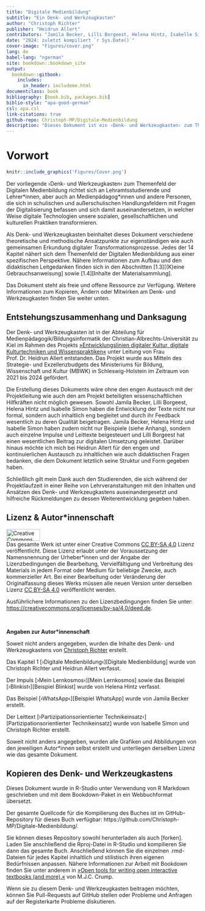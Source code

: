 ```yaml
--- 
title: "Digitale Medienbildung"
subtitle: "Ein Denk- und Werkzeugkasten"
author: "Christoph Richter"
publisher: "Heidrun Allert"
contributors: "Jamila Becker, Lilli Borgeest, Helena Hintz, Isabelle Simon"
date: "2024: zuletzt kompiliert `r Sys.Date()`"
cover-image: "Figures/cover.png"
lang: de
babel-lang: "ngerman"
site: bookdown::bookdown_site
output: 
  bookdown::gitbook:
    includes:
      in_header: includeme.html
documentclass: book
bibliography: [book.bib, packages.bib]
biblio-style: "apa-good-german"
csl: apa.csl
link-citations: true
github-repo: Christoph-MP/Digitale-Medienbildung
description: "Dieses Dokument ist ein ›Denk- und Werkzeugkasten‹ zum Themenfeld der Digitalen Medienbildung. Der ›Denk- und Werkzeugkasten‹ richtet sich an Lehramtsstudierende und Lehrer*innen, aber auch an Medienpädagog*innen und andere Personen, die sich in schulischen und außerschulischen Handlungsfeldern mit Fragen der Digitalisierung befassen und sich damit auseinandersetzen, in welcher Weise digitale Technologien unsere sozialen, gesellschaftlichen und kulturellen Praktiken transformieren."
---
```


# Vorwort {-}
```r
knitr::include_graphics('Figures/Cover.png')
```

Der vorliegende ›Denk- und Werkzeugkasten‹ zum Themenfeld der Digitalen Medienbildung richtet sich an Lehramtsstudierende und Lehrer\*innen, aber auch an Medienpädagog\*innen und andere Personen, die sich in schulischen und außerschulischen Handlungsfeldern mit Fragen der Digitalisierung befassen und sich damit auseinandersetzen, in welcher Weise digitale Technologien unsere sozialen, gesellschaftlichen und kulturellen Praktiken transformieren.

Als Denk- und Werkzeugkasten beinhaltet dieses Dokument verschiedene theoretische und methodische Ansatzpunkte zur eigenständigen wie auch gemeinsamen Erkundung digitaler Transformationsprozesse. Jedes der 14 Kapitel nähert sich dem Themenfeld der Digitalen Medienbildung aus einer spezifischen Perspektive. Nähere Informationen zum Aufbau und den didaktischen Leitgedanken finden sich in den Abschnitten [1.3][(K)eine Gebrauchsanweisung] sowie [1.4][Inhalte der Materialsammlung].

Das Dokument steht als freie und offene Ressource zur Verfügung. Weitere Informationen zum Kopieren, Ändern oder Mitwirken am Denk- und Werkzeugkasten finden Sie weiter unten.

## Entstehungszusammenhang und Danksagung

Der Denk- und Werkzeugkasten ist in der Abteilung für Medienpädagogik/Bildungsinformatik der Christian-Albrechts-Universität zu Kiel im Rahmen des Projekts [»Entwicklungslinien digitaler Kultur, digitale Kulturtechniken und Wissenspraktiken«](https://www.medienpaedagogik.uni-kiel.de/de/profil/entwicklungslinien-digitaler-kultur-digitale-kulturtechniken-und-wissenspraktiken) unter Leitung von Frau Prof. Dr. Heidrun Allert entstanden. Das Projekt wurde aus Mitteln des Strategie- und Exzellenzbudgets des Ministeriums für Bildung, Wissenschaft und Kultur (MBWK) in Schleswig-Holstein im Zeitraum von 2021 bis 2024 gefördert. 

Die Erstellung dieses Dokuments wäre ohne den engen Austausch mit der Projektleitung wie auch den am Projekt beteiligten wissenschaftlichen Hilfkräften nicht möglich gewesen. Sowohl Jamila Becker, Lilli Borgeest, Helena Hintz und Isabelle Simon haben die Entwicklung der Texte nicht nur formal, sondern auch inhaltlich eng begleitet und durch ihr Feedback wesentlich zu deren Qualität beigetragen. Jamila Becker, Helena Hintz und Isabelle Simon haben zudem nicht nur Beispiele (siehe Anhang), sondern auch einzelne Impulse und Leittexte beigesteuert und Lilli Borgeest hat einen wesentlichen Beitrag zur digitalen Umsetzung geleistet. Darüber hinaus möchte ich mich bei Heidrun Allert für den engen und kontinuierlichen Austausch zu inhaltlichen wie auch didaktischen Fragen bedanken, die dem Dokument letztlich seine Struktur und Form gegeben haben. 

Schließlich gilt mein Dank auch den Studierenden, die sich während der Projektlaufzeit in einer Reihe von Lehrveranstaltungen mit den Inhalten und Ansätzen des Denk- und Werkzeugkastens auseinandergesetzt und hilfreiche Rückmeldungen zu dessen Weiterentwicklung gegeben haben.


## Lizenz & Autor&ast;innenschaft


<a rel="license" href="https://creativecommons.org/licenses/by-sa/4.0/"><img alt="Creative Commons License" style="border-width:0" align="left" width="88" height="31" src="https://mirrors.creativecommons.org/presskit/buttons/88x31/png/by-sa.png" /></a>

&nbsp;



Das gesamte Werk ist unter einer Creative Commons [CC BY-SA 4.0](https://creativecommons.org/licenses/by-sa/4.0/) Lizenz veröffentlicht. Diese Lizenz erlaubt unter der Voraussetzung der Namensnennung der Urheber*innen und der Angabe der Lizenzbedingungen die Bearbeitung, Vervielfältigung und Verbreitung des Materials in jedem Format oder Medium für beliebige Zwecke, auch kommerzieller Art. Bei einer Bearbeitung oder Veränderung der Originalfassung dieses Werks müssen alle neuen Version unter derselben Lizenz [CC BY-SA 4.0](https://creativecommons.org/licenses/by-sa/4.0/) veröffentlicht werden. 

Ausführlichere Informationen zu den Lizenzbedingungen finden Sie unter: [https://creativecommons.org/licenses/by-sa/4.0/deed.de](https://creativecommons.org/licenses/by-sa/4.0/deed.de).

&nbsp;

**Angaben zur Autor&ast;innenschaft**

Soweit nicht anders angegeben, wurden die Inhalte des Denk- und Werkzeugkastens von [Christoph Richter](Mailto:richter@paedagogik.uni-kiel.de) erstellt. 

Das Kapitel 1 [›Digitale Medienbildung‹][Digitale Medienbildung] wurde von Christoph Richter und Heidrun Allert verfasst.

Der Impuls [›Mein Lernkosmos‹][Mein Lernkosmos] sowie das Beispiel [›Blinkist‹][Beispiel Blinkist]  wurde von Helena Hintz verfasst.

Das Beispiel [›WhatsApp‹][Beispiel WhatsApp] wurde von Jamila Becker erstellt.

Der Leittext [›Partizipationsorientierter Technikeinsatz‹][Partizipationsorientierter Technikeinsatz] wurde von Isabelle Simon und Christoph Richter erstellt.

Soweit nicht anders angegeben, wurden alle Grafiken und Abbildungen von den jeweiligen Autor&ast;innen selbst erstellt und unterliegen derselben Lizenz wie das gesamte Dokument.


## Kopieren des Denk- und Werkzeugkastens
Dieses Dokument wurde in R-Studio unter Verwendung von R Markdown geschrieben und mit dem Bookdown-Paket in ein Webbuchformat übersetzt.

Der gesamte Quellcode für die Kompilierung des Buches ist im GitHub-Repository für dieses Buch verfügbar: https://github.com/Christoph-MP/Digitale-Medienbildung/.

Sie können dieses Repository sowohl herunterladen als auch [forken]. Laden Sie anschließend die Rproj-Datei in R-Studio und kompilieren Sie dann das gesamte Buch. Anschließend können Sie die einzelnen .rmd-Dateien für jedes Kapitel inhaltlich und stilistisch ihren eigenen Bedürfnissen anpassen. Nähere Informationen zur Arbeit mit Bookdown finden Sie unter anderem in [»Open tools for writing open interactive textbooks (and more).«](https://www.crumplab.com/OER_bookdown/) von M.J.C. Crump.


Wenn sie zu diesem Denk- und Werkzeugkasten beitragen möchten, können Sie Pull-Requests auf GitHub stellen oder Probleme und Anfragen auf der Registerkarte Probleme diskutieren.






